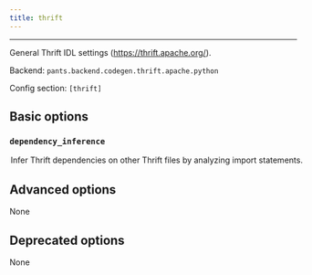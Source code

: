 ```yaml
---
title: thrift
---
```



---

General Thrift IDL settings (https://thrift.apache.org/).

Backend: <span className="color--primary">`pants.backend.codegen.thrift.apache.python`</span>

Config section: <span className="color--primary">`[thrift]`</span>

<span className={styles.options}>

## Basic options

### `dependency_inference`

<Option
  cli_repr={`--[no-]thrift-dependency-inference`}
  env_repr="PANTS_THRIFT_DEPENDENCY_INFERENCE"
  default_repr={`True`}
>
  Infer Thrift dependencies on other Thrift files by analyzing import
  statements.
</Option>

## Advanced options

None

## Deprecated options

None

</span>


